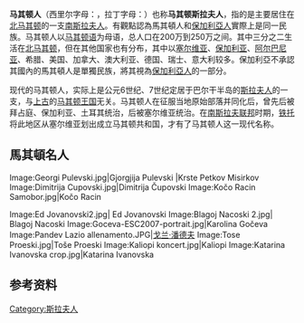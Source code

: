 {{Infobox Ethnic group
|group      = 马其顿人<br />{{lang|cyl|Македонци}}<br />{{lang|la|''Makedonci''}}
| flag=  [[File:Flag_of_Macedonia.svg|border]][[File:Ethnic_Macedonian_Flag.svg|border]]
| caption2= Macedonian National flag
|image    = 
|population = '''2,000,000 - 2,500,000'''<ref>{{cite book
|title= Македонски Иселенички Алманах '95
|last= Nasevski
|first= Boško
|authorlink= 
|coauthors= Angelova, Dora. Gerovska, Dragica 
|year= 1995
|publisher= Матица на Иселениците на Македонија
|location= Skopje
|pages= 52 & 53 }}</ref>
|region1    = {{flagicon|North Macedonia}} [[北马其顿|北马其顿]]
|pop1       = 1,297,981
|ref1       = {{lower|<ref>[http://www.stat.gov.mk/english/glavna_eng.asp?br=18 2002 census] {{Wayback|url=http://www.stat.gov.mk/english/glavna_eng.asp?br=18 |date=20040621055714 }}.</ref>}}
|region2    = {{flagcountry|Australia}}
|pop2       = 83,978 - 200,000
|ref2       = {{lower|<ref>[http://www.censusdata.abs.gov.au/ABSNavigation/prenav/PopularAreas?ReadForm&prenavtabname=Popular%20Locations&type=popular&&navmapdisplayed=true&javascript=true&textversion=false&collection=Census&period=2006&producttype=Census%20Tables&method=Place%20of%20Usual%20Residence&productlabel=Ancestry%20by%20Country%20of%20Birth%20of%20Parents&breadcrumb=POTL&topic=Ancestry& 2006 Census] {{Wayback|url=http://www.censusdata.abs.gov.au/ABSNavigation/prenav/PopularAreas?ReadForm&prenavtabname=Popular%20Locations&type=popular&&navmapdisplayed=true&javascript=true&textversion=false&collection=Census&period=2006&producttype=Census%20Tables&method=Place%20of%20Usual%20Residence&productlabel=Ancestry%20by%20Country%20of%20Birth%20of%20Parents&breadcrumb=POTL&topic=Ancestry& |date=20130815034010 }}.</ref><ref name="autogenerated1">[http://www.mfa.gov.mk//Upload/ContentManagement/Files/Broj%20na%20makedonski%20iselenici%20vo%20svetot.doc Population Estimate from the MFA] {{webarchive|url=https://web.archive.org/web/20080626055957/http://www.mfa.gov.mk//Upload/ContentManagement/Files/Broj%20na%20makedonski%20iselenici%20vo%20svetot.doc |date=2008-06-26 }}.</ref>}}
|region3    = {{flagcountry|Italy}}
|pop3       = 78,090
|ref3       = {{lower|<ref>[http://demo.istat.it/str2007/index.html Foreign Citizens in Italy, 2007] {{WebCite|url=https://www.webcitation.org/6Ha5RjC24?url=http://demo.istat.it/str2007/index.html |date=20130623032440 |dateformat=iso }}.</ref>}}
|region4    = {{flagcountry|Germany}}
|pop4       = 62,295 - 85,000
|ref4       = {{lower|<ref name="autogenerated1"/><ref>[http://www.destatis.de/jetspeed/portal/cms/Sites/destatis/Internet/DE/Content/Statistiken/Bevoelkerung/AuslaendischeBevoelkerung/Tabellen/Content100/AlterAufenthaltsdauer,property=file.xls 2006 figures] {{webarchive|url=https://web.archive.org/web/20110519210527/http://www.destatis.de/jetspeed/portal/cms/Sites/destatis/Internet/DE/Content/Statistiken/Bevoelkerung/AuslaendischeBevoelkerung/Tabellen/Content100/AlterAufenthaltsdauer,property=file.xls |date=2011-05-19 }}.</ref>}}
|region5    = {{flagcountry|Switzerland}}
|pop5       = 61,304 - 63,000
|ref5       = {{lower|<ref name="autogenerated1"/><ref>[http://www.bfs.admin.ch/bfs/portal/de/index/themen/01/22/publ.Document.88215.pdf 2005 Figures] {{webarchive|url=https://web.archive.org/web/20160303193114/http://www.bfs.admin.ch/bfs/portal/de/index/themen/01/22/publ.Document.88215.pdf |date=2016-03-03 }}.</ref>}}
|region6    = {{flagcountry|United States}}
|pop6       = 51,891 - 200,000
|ref6       = {{lower|<ref name=autogenerated1 /><ref>[http://factfinder.census.gov/servlet/DTTable?_bm=y&-state=dt&-context=dt&-reg=DEC_2000_SF4_U_PCT001:001|547;&-ds_name=ACS_2007_1YR_G00_&-TABLE_NAMEX=&-ci_type=A&-CONTEXT=dt&-mt_name=ACS_2007_1YR_G2000_B04003&-tree_id=4001&-all_geo_types=N&-redoLog=false&-geo_id=01000US&-search_results=01000US&-format=&-_lang=en 2007 Community Survey]{{Dead link|date=2020年4月 |bot=InternetArchiveBot |fix-attempted=yes }}.</ref>}}
|region7    = {{flagcountry|Brazil}}
|pop7       = 45,000
|ref7       = {{lower|<ref name="Nasevski 1995 52 & 53">{{cite book
|title= Македонски Иселенички Алманах '95
|last= Nasevski
|first= Boško
|authorlink= 
|coauthors= Angelova, Dora. Gerovska, Dragica
|year= 1995
|publisher= Матица на Иселениците на Македонија
|location= Skopje
|pages= 52 & 53 }}</ref> }}
|region8    = {{flagcountry|Canada}}
|pop8       =  37,055 - 200,000  
|ref8       =   {{lower|<ref>[http://www.mia.com.mk/default.aspx?vId=26258490&lId=2 Mac. Information Agency] {{webarchive|url=https://web.archive.org/web/20120118090345/http://www.mia.com.mk/default.aspx?vId=26258490&lId=2 |date=2012-01-18 }}</ref><ref>[http://www12.statcan.ca/english/census06/data/topics/RetrieveProductTable.cfm?ALEVEL=3&APATH=3&CATNO=&DETAIL=0&DIM=&DS=99&FL=0&FREE=0&GAL=0&GC=99&GK=NA&GRP=1&IPS=&METH=0&ORDER=1&PID=92333&PTYPE=88971&RL=0&S=1&ShowAll=No&StartRow=1&SUB=801&Temporal=2006&Theme=80&VID=0&VNAMEE=&VNAMEF= 2006 census] {{Wayback|url=http://www12.statcan.ca/english/census06/data/topics/RetrieveProductTable.cfm?ALEVEL=3&APATH=3&CATNO=&DETAIL=0&DIM=&DS=99&FL=0&FREE=0&GAL=0&GC=99&GK=NA&GRP=1&IPS=&METH=0&ORDER=1&PID=92333&PTYPE=88971&RL=0&S=1&ShowAll=No&StartRow=1&SUB=801&Temporal=2006&Theme=80&VID=0&VNAMEE=&VNAMEF= |date=20181225063538 }}.</ref>}}
|region9    = {{flagcountry|Turkey}}
|pop9       = 31,518
|ref9       = {{lower|<ref>[http://epp.eurostat.ec.europa.eu/extraction/retrieve/en/theme3/cens/cens_nscbirth?OutputDir=EJOutputDir_107&user=unknown&clientsessionid=977006CF24C55C1E56E251C52D2EDAE8.extraction-worker-1&OutputFile=cens_nscbirth.htm&OutputMode=U&NumberOfCells=4&Language=en&OutputMime=text%2Fhtml& 2001 census] {{webarchive|url=https://web.archive.org/web/20090215085128/http://epp.eurostat.ec.europa.eu/extraction/retrieve/en/theme3/cens/cens_nscbirth?OutputDir=EJOutputDir_107&user=unknown&clientsessionid=977006CF24C55C1E56E251C52D2EDAE8.extraction-worker-1&OutputFile=cens_nscbirth.htm&OutputMode=U&NumberOfCells=4&Language=en&OutputMime=text%2Fhtml& |date=2009-02-15 }}.</ref>}}
|region10   = {{flagcountry|Argentina}}
|pop10      = 30,000
|ref10      = {{lower|<ref name="Nasevski 1995 52 & 53"/>}}
|region11   = {{flagcountry|Serbia}}
|pop11      = 25,847
|ref11      =  {{lower|<ref>[http://webrzs.stat.gov.rs/zip/esn31.pdf 2002 census] {{Wayback|url=http://webrzs.stat.gov.rs/zip/esn31.pdf |date=20200509144148 }}.</ref>}}
|region12   = {{flagcountry|Austria}}
|pop12      = 13,696 - 15,000
|ref12      = {{lower|<ref name=autogenerated1 /><ref>[ftp://www.statistik.at/pub/neuerscheinungen/vzaustriaweb.pdf 2001 census] {{webarchive|url=http://archive.wikiwix.com/cache/20110224104712/ftp://www.statistik.at/pub/neuerscheinungen/vzaustriaweb.pdf |date=2011-02-24 }} - Tabelle 13: Ausländer nach Staatsangehörigkeit (ausgewählte Staaten), Altersgruppen und Geschlecht — p. 74.</ref>}}
|region13   = {{flagcountry|The Netherlands}}
|pop13      = 10,000 - 15,000
|ref13      = {{lower|<ref name="autogenerated1"/>}}
|region14   = {{flagcountry|Czech Republic}}
|pop14      = 11,623
|ref14      = {{lower|<ref name=autogenerated4>[http://faq.macedonia.org/history/12.1.3.html 1996 Estimate] {{webarchive|url=https://web.archive.org/web/20080705022945/http://faq.macedonia.org/history/12.1.3.html |date=2008-07-05 }}.</ref>}}
|region15   = {{flagcountry|United Kingdom}}
|pop15      = 9,000
|ref15      = {{lower|<ref name="autogenerated1"/>}}
|region16   = {{flagcountry|Hungary}}
|pop16      = 7,253
|ref16      = {{lower|<ref name=autogenerated4 />}}
|region17   = {{flagcountry|Bulgaria}}
|pop17      = 5,071 - 25,000(est.)
|ref17      = {{lower|<ref>1.[http://www.nsi.bg/Census/Ethnos.htm 2001 Bulgarian census data.] {{Webarchive|url=https://archive.is/20120527041503/http://www.nsi.bg/Census/Ethnos.htm |date=2012-05-27 }}</ref><ref>[http://www.greekhelsinki.gr/pdf/cedime-se-bulgaria-macedonians.PDF Center for Documentation and Information on Minorities in Europe, Southeast Europe (CEDIME-SE) - "Macedonians of Bulgaria"] {{Wayback|url=http://www.greekhelsinki.gr/pdf/cedime-se-bulgaria-macedonians.PDF |date=20010628085856 }}.</ref>}}
|region18   = {{flagcountry|Albania}}
|pop18      = 4,697 - 35,000 (est.)
|ref18      = {{lower|<ref>{{cite web |url=http://www.fes.hr/E-books/pdf/Local%20Self%20Government/09.pdf |title=存档副本 |accessdate=2012-11-16 |deadurl=yes |archiveurl=https://web.archive.org/web/20121025205442/https://www.fes.hr/E-books/pdf/Local%20Self%20Government/09.pdf |archivedate=2012-10-25 }} Artan Hoxha and Alma Gurraj "LOCAL SELF-GOVERNMENT AND DECENTRALIZATION: CASE OF ALBANIA. HISTORY, REFORMES AND CHALLENGES" "...According to latest Albanian census conducted in April 1989, 98% of Albanian population are Albanian ethnic. The remaining 2% (or 64816 people) belong to ethnic minorities: the vast majority is composed by ethnic Greeks (58758 ); ethnic Macedonians (4697)...",[http://www.culturalpolicies.net/web/albania.php?aid=422] {{Wayback|url=http://www.culturalpolicies.net/web/albania.php?aid=422 |date=20100626074805 }}, [http://www.joshuaproject.net/peopctry.php Joshua Project] {{Wayback|url=http://www.joshuaproject.net/peopctry.php |date=20100208164306 }}.</ref>}}
|region19   = {{flagcountry|Slovakia}}
|pop19      = 4,600
|ref19      = {{lower|<ref>[http://www.oecd.org/dataoecd/26/42/39332415.xls OECD Statistics] {{Wayback|url=http://www.oecd.org/dataoecd/26/42/39332415.xls |date=20160101064934 }}.</ref>}}
|region20   = {{flagcountry|Croatia}}
|pop20      = 4,270
|ref20      = {{lower|<ref>[http://www.dzs.hr/ 2002 census] {{Wayback|url=http://www.dzs.hr/ |date=20171113141928 }}.</ref>}}
|region21   = {{flagcountry|Slovenia}}
|pop21      = 3,972
|ref21      = {{lower|<ref>[http://www.stat.si/popis2002/si/rezultati/rezultati_red.asp?ter=SLO&st=7 2002 census] {{Wayback|url=http://www.stat.si/popis2002/si/rezultati/rezultati_red.asp?ter=SLO&st=7 |date=20170426055815 }}.</ref>}}
|region22   = {{flagcountry|Sweden}}
|pop22      = 3,669 - 15,000
|ref22      = {{lower|<ref name="autogenerated1"/><ref>[http://www.scb.se/statistik/_publikationer/BE0101_2006A01_BR_03_BE0107TAB.pdf 2006 census] {{Wayback|url=http://www.scb.se/statistik/_publikationer/BE0101_2006A01_BR_03_BE0107TAB.pdf |date=20090326135216 }}.</ref>}}
|region23   = {{flagcountry|Belgium}}
|pop23      = 3,419
|ref23      = {{lower|<ref>{{cite web
|url=http://www.dofi.fgov.be/fr/statistieken/statistiques_etrangers/Stat_ETRANGERS.htm
|title=Belgium population statistics
|publisher=www.dofi.fgov.be
|accessdate=2008-06-09
|last=
|first=
|archive-date=2018-12-25
|archive-url=https://web.archive.org/web/20181225044355/https://dofi.ibz.be/default.aspx
|dead-url=no
}}</ref>}}
|region24   = {{flagcountry|Denmark}}
|pop24      = 3,349 - 12,000
|ref24      = {{lower|<ref name="autogenerated1"/><ref>[http://www.statbank.dk/statbank5a/default.asp?w=1024 2008 census] {{Wayback|url=http://www.statbank.dk/statbank5a/default.asp?w=1024 |date=20190515221433 }}.</ref>}}
|region25   = {{flagcountry|Norway}}
|pop25      = 3,045
|ref25      = {{lower|<ref>
[http://www.ssb.no/english/subjects/02/01/10/innvbef_en/arkiv/tab-2007-05-24-05-en.html 2008 figures] {{webarchive|url=https://web.archive.org/web/20090112145417/http://www.ssb.no/english/subjects/02/01/10/innvbef_en/arkiv/tab-2007-05-24-05-en.html |date=2009-01-12 }}.</ref>}}
|region26   = {{flagcountry|France}}
|pop26      = 2,300 - 15,000
|ref26      = {{lower|<ref>[http://www.diplomatie.gouv.fr/fr/pays-zones-geo_833/macedoine-arym_442/presentation-macedoine-arym_991/donnees-generales_12144.html 2003 census] {{webarchive|url=https://web.archive.org/web/20141006102733/http://www.diplomatie.gouv.fr/fr/pays-zones-geo_833/macedoine-arym_442/presentation-macedoine-arym_991/donnees-generales_12144.html |date=2014-10-06 }},[http://www.mfa.gov.mk//Upload/ContentManagement/Files/Broj%20na%20makedonski%20iselenici%20vo%20svetot.doc Population Estimate from the MFA] {{webarchive|url=https://web.archive.org/web/20080626055957/http://www.mfa.gov.mk//Upload/ContentManagement/Files/Broj%20na%20makedonski%20iselenici%20vo%20svetot.doc |date=2008-06-26 }}.</ref>}}
|region27   = {{flagcountry|Bosnia and Herzegovina}}
|pop27      = 2,278
|ref27      = {{lower|<ref>[http://www.uni-koeln.de/jur-fak/ostrecht/minderheitenschutz/Vortraege/BiH/BiH_Marko_Railic.pdf 2005 census] {{Wayback|url=http://www.uni-koeln.de/jur-fak/ostrecht/minderheitenschutz/Vortraege/BiH/BiH_Marko_Railic.pdf |date=20160303183909 }}.</ref>}}
|region28   = {{flagcountry|Poland}}
|pop28      = 2,000 - 4,500
|ref28      = {{lower|<ref name=autogenerated3>[http://www.mfa.gov.mk//Upload/ContentManagement/Files/Broj%20na%20makedonski%20iselenici%20vo%20svetot.doc Makedonci vo Svetot] {{webarchive|url=https://web.archive.org/web/20080626055957/http://www.mfa.gov.mk//Upload/ContentManagement/Files/Broj%20na%20makedonski%20iselenici%20vo%20svetot.doc |date=2008-06-26 }}.</ref><ref>[http://books.google.com.au/books?id=hC0-dk7vpM8C&pg=PA260&dq=250+000+macedonians Polands Holocaust: Ethnic Strife, Collaboration with Occupying Forces and Genocide in the Second Republic, 1918-1947] {{Wayback|url=http://books.google.com.au/books?id=hC0-dk7vpM8C&pg=PA260&dq=250+000+macedonians |date=20110706104357 }}, p. 260.</ref>}}
|region29   = {{flagcountry|Russia}}
|pop29      = 1,000
|ref29      = {{lower|<ref name=autogenerated3 />}}
|region30   = {{flagcountry|Greece}}
|pop30      = 962 (2001 census) to 10,000–30,000 (1999 est.)
|ref30      = {{lower|<ref name="MIG">{{cite web |url=http://migrantsingreece.org/transpartner/Tables.pdf |title=Data on immigrants in Greece, from Census 2001 |work=Migrants in Greece |accessdate=2009-01-12 |deadurl=yes |archiveurl=https://web.archive.org/web/20081218110856/http://www.migrantsingreece.org/transpartner/Tables.pdf |archivedate=2008-12-18 }}</ref><ref name="GHM">{{cite web |url=http://dev.eurac.edu:8085/mugs2/do/blob.html?type=html&serial=1044526702223 |title=Greece – Report about Compliance with the Principles of the Framework Convention for the Protection of National Minorities (along guidelines for state reports according to Article 25.1 of the Convention) |date=1999-09-18 |work=Greek Helsinki Monitor (GHM) & Minority Rights Group – Greece (MRG-G) |accessdate=2009-01-12 |deadurl=yes |archiveurl=https://web.archive.org/web/20030523145306/http://dev.eurac.edu:8085/mugs2/do/blob.html?type=html&serial=1044526702223 |archivedate=2003-05-23 }}</ref>}}
|region31   = {{flagcountry|Montenegro}}
|pop31      = 819
|ref31      = {{lower|<ref>[http://www.monstat.org/Popis/Popis01a.zip Montenegrin 2003 census -]{{dead link|date=十一月 2017 |bot=InternetArchiveBot }}.</ref>}}
|region32   = {{flagcountry|Romania}}
|pop32      =  731 - 6,000
|ref32      =  {{lower|<ref>[http://www.recensamant.ro 2002 census] {{webarchive|url=https://web.archive.org/web/20100208235230/http://www.recensamant.ro/ |date=2010-02-08 }}.</ref>}}
|region33   = 其他
|pop33      = ''unknown''
|ref33      = 
|languages  = '''[[马其顿语|马其顿语]]'''
|religions  = '''[[东正教|†]] [[马其顿东正教|马其顿东正教]]''' 为主导<br />部分 [[:en:Protestantism_in_the_Republic_of_Macedonia|基督新教]], [[:en:Macedonian_Muslims|伊斯兰教]], [[:en:Roman_Catholicism_in_the_Republic_of_Macedonia|天主教]]
|related-c   = '''[[南部斯拉夫民族|南部斯拉夫民族]]'''<br /><small>([[波斯尼亚克人|波斯尼亚克人]] · [[保加利亚人|保加利亚人]] · [[克罗地亚人|克罗地亚人]] <br> [[黑山人|黑山人]] · [[塞尔维亚人|塞尔维亚人]] · [[斯洛文尼亚人|斯洛文尼亚人]])</small> <br />其他'''[[巴尔干|巴尔干]]人'''
}}

'''马其顿人'''（西里尔字母：{{lang|cyl|'''Македонци'''}}，拉丁字母：{{lang|la|'''Makedonci'''}}）也称'''马其顿斯拉夫人'''，指的是主要居住在[[北马其顿|北马其顿]]的一支[[南部斯拉夫民族|南斯拉夫人]]。有觀點認為馬其頓人和[[保加利亞人|保加利亞人]]實際上是同一民族。马其顿人以[[马其顿语|马其顿语]]为母语，总人口在200万到250万之间。其中三分之二生活在[[北马其顿|北马其顿]]，但在其他国家也有分布，其中以[[塞尔维亚|塞尔维亚]]、[[保加利亚|保加利亚]]、[[阿尔巴尼亚|阿尔巴尼亚]]、希腊、美国、加拿大、澳大利亚、德国、瑞士、意大利较多。保加利亞不承認其國內的馬其頓人是單獨民族，將其視為[[保加利亞人|保加利亞人]]的一部分。

现代的马其顿人，实际上是公元6世纪、7世纪定居于巴尔干半岛的[[斯拉夫人|斯拉夫人]]的一支，与[[上古|上古]]的[[马其顿王国|马其顿王国]]无关。马其顿人在征服当地原始部落并同化后，曾先后被拜占庭、保加利亚、土耳其统治，后被塞尔维亚统治。在[[南斯拉夫联邦|南斯拉夫联邦]]时期，[[铁托|铁托]]将此地区从塞尔维亚划出成立马其顿共和国，才有了马其顿人这一现代名称。

==馬其頓名人==
<gallery>
Image:Georgi Pulevski.jpg|Gjorgjija Pulevski
|Krste Petkov Misirkov
Image:Dimitrija Cupovski.jpg|Dimitrija Čupovski
Image:Kočo Racin Samobor.jpg|Kočo Racin

Image:Ed Jovanovski2.jpg| Ed Jovanovski
Image:Blagoj Nacoski 2.jpg| Blagoj Nacoski
Image:Goceva-ESC2007-portrait.jpg|Karolina Gočeva
Image:Pandev Lazio allenamento.JPG|[[戈兰·潘德夫|戈兰·潘德夫]]
Image:Tose Proeski.jpg|Toše Proeski
Image:Kaliopi koncert.jpg|Kaliopi
Image:Katarina Ivanovska crop.jpg|Katarina Ivanovska
</gallery>

==参考资料==
{{reflist|2}}

{{Authority control}}
{{Eastern and Oriental Orthodox Christian ethnic groups}}
[[Category:斯拉夫人|Category:斯拉夫人]]